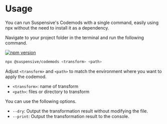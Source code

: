 # Usage

You can run Suspensive's Codemods with a single command, easily using npx without the need to install it as a dependency.

Navigate to your project folder in the terminal and run the following command.

[![npm version](https://img.shields.io/npm/v/@suspensive/codemods?color=000&labelColor=000&logo=npm)](https://www.npmjs.com/package/@suspensive/codemods)

```bash filename="Terminal"
npx @suspensive/codemods <transform> <path>
```

Adjust `<transform>` and `<path>` to match the environment where you want to apply the codemod.

- `<transform>`: name of transform
- `<path>`: files or directory to transform

You can use the following options.

- `--dry`: Output the transformation result without modifying the file.
- `--print`: Output the transformation result to the console.
